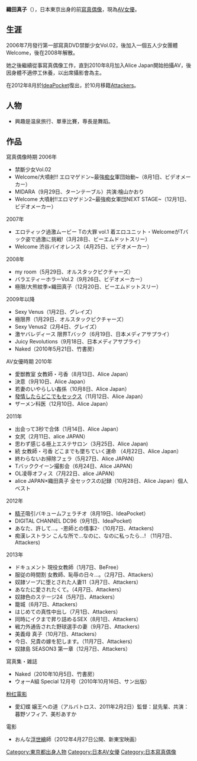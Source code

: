 {{AV女優|
|モデル名=織田 真子
|ふりがな=おだ まこ
|画像ファイル=織田真子.jpg
|愛称=
|生年=1983
|生月=12
|生日=17
|出身地={{JPN}}・[[東京都|東京都]]
|血液型=[[ABO式血液型|B型]]
|時点=[[2012年|2012年]]9月<ref>[http://www.attackers.net/actress/-/detail/=/id=18878/ 織田真子] - アタッカーズ</ref>
|身長=155
|体重=
|バスト=88
|ウエスト=63
|ヒップ=86
|カップ=G
|股下=
|靴=
|身体備考=
|デビュー=[[2006年|2006年]]
|ジャンル=[[AV女優|AV女優]]
|専属契約=[[File:Maza_sirdute.png|File:Maza sirdute.png]][[Attackers|Attackers]]（2012年10月 - ）<br />[[IdeaPocket|IdeaPocket]]（2012年8 - 9月）<br />[[Alice_Japan|Alice Japan]]（2010年 - 2011年）
|モデル内容=泳裝、裸體
|AV出演期間=2006年 -
|活動備考=
|他の活動=
|その他=
}}
{{Infobox character
|colour=#FF1493
| name =
| image =
| alt =
| caption =
| image_upright =
| nationality = {{JPN}}
| gender = [[女性|女性]]
| occupation = [[女性色情片演員|女性色情片演員]]
|lbl21=拍攝類型
|data21=[[性交|性交]]、被[[顏射|顏射]]、[[肛交|肛交]]、[[吹簫|吹簫]]、[[後背體位|後背體位]]、[[群交|群交]]、[[69式|69式]]、[[日式綁縛|日式綁縛]]、[[性玩具|性玩具]]、[[自慰|自慰]]、被[[體內射精|中出]]
|lbl22=

|data22=
|data23=
}}
{{japanese|japanese=織田 真子|kana=おだ まこ|romaji=Oda Mako}}

'''織田真子'''（{{bd|1983年|12月17日|||Oda Mako}}），日本東京出身的前[[寫真偶像|寫真偶像]]，現為[[AV女優|AV女優]]。

==生涯==
2006年7月發行第一部寫真DVD禁斷少女Vol.02，後加入一個五人少女團體Welcome，後在2008年解散。

她之後繼續從事寫真偶像工作，直到2010年8月加入Alice Japan開始拍攝AV，後因身體不適停工休養，以出席攝影會為主。

在2012年8月於[[IdeaPocket|IdeaPocket]]復出，於10月移籍[[Attackers|Attackers]]。

==人物==
*興趣是温泉旅行、單車比賽，専長是舞蹈。

==作品==
寫真偶像時期
2006年
*禁斷少女Vol.02
*Welcome/大噴射!! エロマゲドン~最強[[痴女|痴女]]軍団始動~（8月1日、ビデオメーカー）
*MIDARA（9月29日、ターンテーブル）共演:檜山かおり
*Welcome 大噴射!!エロマゲドン2~最強痴女軍団NEXT STAGE~（12月1日、ビデオメーカー）

2007年
*エロティック過激ムービー Tの大罪 vol.1 着エロユニット・WelcomeがTバック姿で過激に挑戦!（3月28日、ビーエムドットスリー）
*Welcome 渋谷バイオレンス（4月25日、ビデオメーカー）

2008年
*my room（5月29日、オルスタックピクチャーズ）
*バラエティーホラーVol.2（9月26日、ビデオメーカー）
*極限/大熊紋季×織田真子（12月20日、ビーエムドットスリー）

2009年以降
*Sexy Venus（1月2日、グレイズ）
*極限界（1月29日、オルスタックピクチャーズ）
*Sexy Venus2（2月4日、グレイズ）
*激ヤバレディース 限界Tバック（6月19日、日本メディアサプライ）
*Juicy Revolutions（9月18日、日本メディアサプライ）
*Naked（2010年5月21日、竹書房）

AV女優時期
2010年
*愛獣教室 女教師・弓香（8月13日、Alice Japan）
*決意（9月10日、Alice Japan）
*若妻のいやらしい姦係（10月8日、Alice Japan）
*[[發情|發情]]したらどこでもセックス（11月12日、Alice Japan）
*ザーメン科医（12月10日、Alice Japan）

2011年
*出会って3秒で合体（1月14日、Alice Japan）
*女尻（2月11日、alice JAPAN）
*思わず感じる極上エステサロン（3月25日、Alice Japan)
*続 女教師・弓香 どこまでも墜ちていく運命 （4月22日、Alice Japan）
*終わらないお掃除フェラ（5月27日、Alice JAPAN）
*Tバッククイーン撮影会（6月24日、Alice JAPAN）
*OL凌辱オフィス（7月22日、alice JAPAN）
*alice JAPAN×織田真子 全セックスの記録（10月28日、Alice Japan）個人ベスト

2012年
*[[精子|精子]]吸引バキュームフェラチオ（8月19日、IdeaPocket）
*DIGITAL CHANNEL DC96（9月1日、IdeaPocket)
*あなた、許して…。-恩師との情事2-（10月7日、Attackers)
*痴漢レストラン こんな所で…なのに、なのに私ったら…! （11月7日、Attackers)

2013年
*ドキュメント 現役女教師（1月7日、BeFree）
*服従の時間割 女教師、恥辱の日々…。（2月7日、Attackers）
*奴隷ソープに堕とされた人妻11（3月7日、Attackers）
*あなたに愛されたくて。（4月7日、Attackers）
*奴隷色のステージ24（5月7日、Attackers）
*籠城（6月7日、Attackers）
*はじめての真性中出し（7月1日、Attackers）
*同時にイクまで昇り詰めるSEX（8月1日、Attackers）
*戦力外通告された野球選手の妻（9月7日、Attackers）
*美義母 真子（10月7日、Attackers）
*今日、兄貴の嫁を犯します。（11月7日、Attackers）
*奴隷島 SEASON3 第一章（12月7日、Attackers）

寫真集・雑誌
*Naked（2010年10月5日、竹書房）
*ウォーA組 Special 12月号（2010年10月16日、サン出版）

[[粉红電影|粉红電影]]
*愛幻蝶 嬢王への道（アルバトロス、2011年2月2日）監督：鼠先輩、共演：暮野ソフィア、美杉あすか

電影
*おんな[[浮世繪|浮世繪]]師（2012年4月27日公開、新東宝映画）

{{DEFAULTSORT:Oda Mako}}
[[Category:東京都出身人物|Category:東京都出身人物]]
[[Category:日本AV女優|Category:日本AV女優]]
[[Category:日本寫真偶像|Category:日本寫真偶像]]